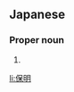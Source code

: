 ==Japanese==
{{ja-kanjitab|やす|あき}}

===Proper noun===
{{ja-pos|やすあき|proper}}

# {{given name|male|lang=ja|sort=やすあき}}

[[li:保明]]